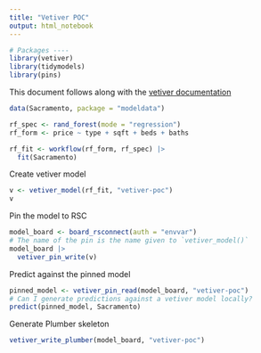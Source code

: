 ```yaml
---
title: "Vetiver POC"
output: html_notebook
---
```


```r
# Packages ----
library(vetiver)
library(tidymodels)
library(pins)
```


This document follows along with the [vetiver documentation](https://vetiver.tidymodels.org/)

```r
data(Sacramento, package = "modeldata")
```

```r
rf_spec <- rand_forest(mode = "regression")
rf_form <- price ~ type + sqft + beds + baths

rf_fit <- workflow(rf_form, rf_spec) |> 
  fit(Sacramento)
```

Create vetiver model
```r
v <- vetiver_model(rf_fit, "vetiver-poc")
v
```

Pin the model to RSC
```r
model_board <- board_rsconnect(auth = "envvar")
# The name of the pin is the name given to `vetiver_model()`
model_board |> 
  vetiver_pin_write(v)
```

Predict against the pinned model
```r
pinned_model <- vetiver_pin_read(model_board, "vetiver-poc")
# Can I generate predictions against a vetiver model locally?
predict(pinned_model, Sacramento)
```

Generate Plumber skeleton
```r
vetiver_write_plumber(model_board, "vetiver-poc")
```




